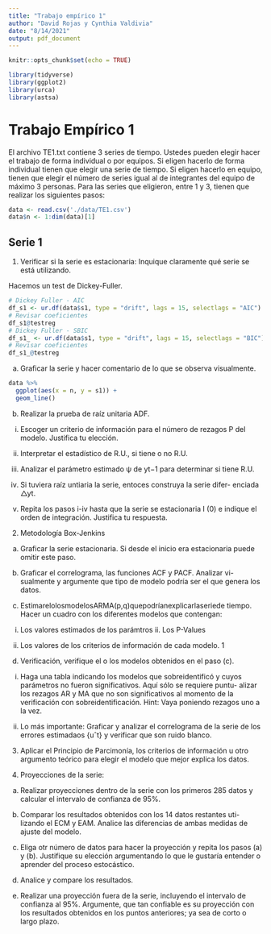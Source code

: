 ```yaml
---
title: "Trabajo empírico 1"
author: "David Rojas y Cynthia Valdivia"
date: "8/14/2021"
output: pdf_document
---
```


```r
knitr::opts_chunk$set(echo = TRUE)

library(tidyverse)
library(ggplot2)
library(urca)
library(astsa)
```

# Trabajo Empírico 1

El archivo TE1.txt contiene 3 series de tiempo. Ustedes pueden elegir hacer el trabajo de forma individual o por equipos. Si eligen hacerlo de forma individual tienen que elegir una serie de tiempo. Si eligen hacerlo en equipo, tienen que elegir el número de series igual al de integrantes del equipo de máximo 3 personas. Para las series que eligieron, entre 1 y 3, tienen que realizar los siguientes pasos:

```r
data <- read.csv('./data/TE1.csv')
data$n <- 1:dim(data)[1]

```

## Serie 1

1. Verificar si la serie es estacionaria: Inquique claramente qué serie se está utilizando.

Hacemos un test de Dickey-Fuller.

```r
# Dickey Fuller - AIC
df_s1 <- ur.df(data$s1, type = "drift", lags = 15, selectlags = "AIC")
# Revisar coeficientes
df_s1@testreg
# Dickey Fuller - SBIC
df_s1_ <- ur.df(data$s1, type = "drift", lags = 15, selectlags = "BIC")
# Revisar coeficientes
df_s1_@testreg

```


(a) Graficar la serie y hacer comentario de lo que se observa visualmente. 

```r
data %>%
  ggplot(aes(x = n, y = s1)) + 
  geom_line()

```

(b) Realizar la prueba de raíz unitaria ADF.



i. Escoger un criterio de información para el número de rezagos P del modelo. Justifica tu elección.

ii. Interpretar el estadístico de R.U., si tiene o no R.U.

iii. Analizar el parámetro estimado ψ de yt−1 para determinar si
tiene R.U.

iv. Si tuviera raíz untiaria la serie, entoces construya la serie difer-
enciada △yt.

v. Repita los pasos i-iv hasta que la serie se estacionaria I (0) e
indique el orden de integración. Justifica tu respuesta.

2. Metodología Box-Jenkins

(a) Graficar la serie estacionaria. Si desde el inicio era estacionaria puede omitir este paso.

(b) Graficar el correlograma, las funciones ACF y PACF. Analizar vi- sualmente y argumente que tipo de modelo podría ser el que genera los datos.

(c) EstimarelolosmodelosARMA(p,q)quepodríanexplicarlaseriede tiempo. Hacer un cuadro con los diferentes modelos que contengan:

i. Los valores estimados de los parámtros ii. Los P-Values

iii. Los valores de los criterios de información de cada modelo. 1

(d) Verificación, verifique el o los modelos obtenidos en el paso (c).

i. Haga una tabla indicando los modelos que sobreidentificó y cuyos parámetros no fueron significativos. Aquí sólo se requiere puntu- alizar los rezagos AR y MA que no son significativos al momento de la verificación con sobreidentificación. Hint: Vaya poniendo rezagos uno a la vez.

ii. Lo más importante: Graficar y analizar el correlograma de la serie de los errores estimadaos {uˆt} y verificar que son ruido blanco.

3. Aplicar el Principio de Parcimonía, los criterios de información u otro argumento teórico para elegir el modelo que mejor explica los datos.

4. Proyecciones de la serie:

(a) Realizar proyecciones dentro de la serie con los primeros 285 datos y calcular el intervalo de confianza de 95%.

(b) Comparar los resultados obtenidos con los 14 datos restantes uti- lizando el ECM y EAM. Analice las diferencias de ambas medidas de ajuste del modelo.

(c) Eliga otr número de datos para hacer la proyección y repita los pasos (a) y (b). Justifique su elección argumentando lo que le gustaría entender o aprender del proceso estocástico.

(d) Analice y compare los resultados.

(e) Realizar una proyección fuera de la serie, incluyendo el intervalo de confianza al 95%. Argumente, que tan confiable es su proyección con los resultados obtenidos en los puntos anteriores; ya sea de corto o largo plazo.

